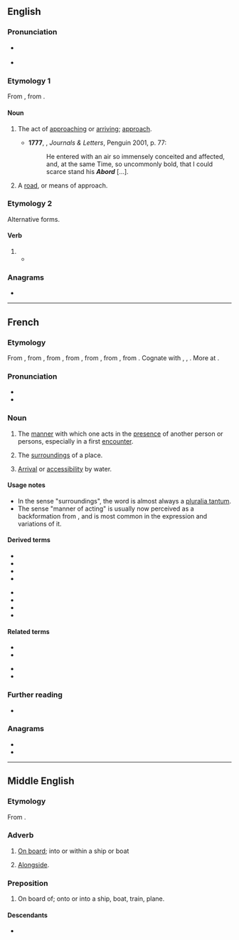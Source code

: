 {{also|à bord}}
==English==
===Pronunciation===
* {{a|RP}} {{IPA|en|/əˈbɔːd/}}
* {{a|US}} {{IPA|en|/əˈbɔɹd/}}

===Etymology 1===
From {{der|en|fr|abord}}, from {{m|fr|aborder||to [[aboard]]}}.

====Noun====
{{en-noun}}

# {{lb|en|obsolete}} The act of [[approach]]ing or [[arriving]]; [[approach]]. {{defdate|17th–19th c.}}
#*'''1777''', {{w|Frances Burney}}, ''Journals & Letters'', Penguin 2001, p. 77:
#*:He entered with an air so immensely conceited and affected, and, at the same Time, so uncommonly bold, that I could scarce stand his '''''Abord''''' […].
# {{lb|en|rare}} A [[road]], or means of approach. {{defdate|from 17th c.}}

===Etymology 2===
Alternative forms.

====Verb====
{{en-verb}}

# {{alternative form of|en|aboard}}
#* {{quote-book|en|year=1919|author=[[w:Ronald Firbank|Ronald Firbank]]|title=[[w:Valmouth|Valmouth]]|publisher=Duckworth|edition=hardback|page=82|passage=Mrs Hurstpierpoint '''aborded''' her with a smile.}}

===Anagrams===
* {{anagrams|en|a=abdor|B road|Bardo|Board|Borda|Broad|Broad.|Broda|Dobra|adorb|bardo|board|broad|dobra}}

----

==French==

===Etymology===
From {{inh|fr|frm}}, from {{m|frm|aborder}}, from {{der|fr|fro|aborder|t=to hit a ship in order to board it}}, from {{m|fro|bord|t=side of a ship, edge}}, from {{der|fr|frk|*bord|t=side of a ship or vessel}}, from {{der|fr|gem-pro|*burdą|t=edge, border, side}}, from {{der|fr|ine-pro|*bheredh-|t=to cut}}. Cognate with {{cog|goh|bort|t=edge, rim, rand}}, {{cog|ang|bord|t=ship, side of a ship}}, {{cog|non|borð|t=edge, side of a vessel}}. More at {{l|en|board}}.

===Pronunciation===
* {{fr-IPA}}
* {{audio|fr|Fr-abord.ogg|Audio}}

===Noun===
{{fr-noun|m}}

# {{lb|fr|literary}} The [[manner]] with which one acts in the [[presence]] of another person or persons, especially in a first [[encounter]].
# {{lb|fr|rare}} The [[surrounding]]s of a place.
# {{lb|fr|archaic}} [[arrival|Arrival]] or [[accessibility]] by water.

====Usage notes====
* In the sense "surroundings", the word is almost always a [[pluralia tantum]].
* The sense "manner of acting" is usually now perceived as a backformation from {{m|fr|aborder||to approach}}, and is most common in the expression {{m|fr||être [[d'un abord]]}} and variations of it.

====Derived terms====
{{der-top}}
* {{l|fr|abords}}
* {{l|fr|au premier abord}}
* {{l|fr|aux abords de}}
* {{l|fr|d'abord}}
{{der-mid}}
* {{l|fr|d'abord que}}
* {{l|fr|de prime abord}}
* {{l|fr|d'un abord}}
* {{l|fr|tout d'abord}}
{{der-bottom}}

====Related terms====
{{rel-top}}
* {{l|fr|aborder}}
* {{l|fr|babord}}
{{rel-mid}}
* {{l|fr|bord}}
* {{l|fr|tribord}}
{{rel-bottom}}

===Further reading===
* {{R:TLFi}}

===Anagrams===
* {{l|fr|borda}}
* {{l|fr|broda}}

----

==Middle English==

===Etymology===
From {{prefix|enm|a|bord||nocat=1|t2=exterior of a ship}}.

===Adverb===
{{head|enm|adverb}}

# [[on board|On board]]; into or within a ship or boat
# {{lb|enm|nautical}} [[alongside|Alongside]].

===Preposition===
{{head|enm|preposition}}

# On board of; onto or into a ship, boat, train, plane.

====Descendants====
* {{desc|en|aboard}}